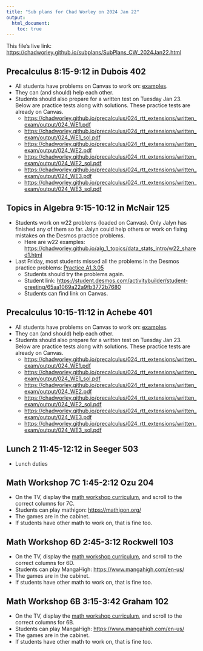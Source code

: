 ```yaml
---
title: "Sub plans for Chad Worley on 2024 Jan 22"
output: 
  html_document:
    toc: true
---
```


This file's live link: [https://chadworley.github.io/subplans/SubPlans_CW_2024Jan22.html](https://chadworley.github.io/subplans/SubPlans_CW_2024Jan22.html)

## Precalculus 8:15-9:12 in Dubois 402

* All students have problems on Canvas to work on: [examples](https://chadworley.github.io/precalculus/024_rtt_extensions/024_shared1.html).
* They can (and should) help each other.
* Students should also prepare for a written test on Tuesday Jan 23. Below are practice tests along with solutions. These practice tests are already on Canvas.
  * [https://chadworley.github.io/precalculus/024_rtt_extensions/written_exam/output/024_WE1.pdf](https://chadworley.github.io/precalculus/024_rtt_extensions/written_exam/output/024_WE1.pdf)
  * [https://chadworley.github.io/precalculus/024_rtt_extensions/written_exam/output/024_WE1_sol.pdf](https://chadworley.github.io/precalculus/024_rtt_extensions/written_exam/output/024_WE1_sol.pdf)
  * [https://chadworley.github.io/precalculus/024_rtt_extensions/written_exam/output/024_WE2.pdf](https://chadworley.github.io/precalculus/024_rtt_extensions/written_exam/output/024_WE2.pdf)
  * [https://chadworley.github.io/precalculus/024_rtt_extensions/written_exam/output/024_WE2_sol.pdf](https://chadworley.github.io/precalculus/024_rtt_extensions/written_exam/output/024_WE2_sol.pdf)
  * [https://chadworley.github.io/precalculus/024_rtt_extensions/written_exam/output/024_WE3.pdf](https://chadworley.github.io/precalculus/024_rtt_extensions/written_exam/output/024_WE2.pdf)
  * [https://chadworley.github.io/precalculus/024_rtt_extensions/written_exam/output/024_WE3_sol.pdf](https://chadworley.github.io/precalculus/024_rtt_extensions/written_exam/output/024_WE2_sol.pdf)
  
## Topics in Algebra 9:15-10:12 in McNair 125

* Students work on w22 problems (loaded on Canvas). Only Jalyn has finished any of them so far. Jalyn could help others or work on fixing mistakes on the Desmos practice problems.
  * Here are w22 examples: [https://chadworley.github.io/alg_1_topics/data_stats_intro/w22_shared1.html](https://chadworley.github.io/alg_1_topics/data_stats_intro/w22_shared1.html)
* Last Friday, most students missed all the problems in the Desmos practice problems: [Practice A1.3.05](https://student.desmos.com/activitybuilder/student-greeting/65aa1069a22a9fb3772b7680)
  * Students should try the problems again.
  * Student link: [https://student.desmos.com/activitybuilder/student-greeting/65aa1069a22a9fb3772b7680](https://student.desmos.com/activitybuilder/student-greeting/65aa1069a22a9fb3772b7680)
  * Students can find link on Canvas.


## Precalculus 10:15-11:12 in Achebe 401

* All students have problems on Canvas to work on: [examples](https://chadworley.github.io/precalculus/024_rtt_extensions/024_shared1.html).
* They can (and should) help each other.
* Students should also prepare for a written test on Tuesday Jan 23. Below are practice tests along with solutions. These practice tests are already on Canvas.
  * [https://chadworley.github.io/precalculus/024_rtt_extensions/written_exam/output/024_WE1.pdf](https://chadworley.github.io/precalculus/024_rtt_extensions/written_exam/output/024_WE1.pdf)
  * [https://chadworley.github.io/precalculus/024_rtt_extensions/written_exam/output/024_WE1_sol.pdf](https://chadworley.github.io/precalculus/024_rtt_extensions/written_exam/output/024_WE1_sol.pdf)
  * [https://chadworley.github.io/precalculus/024_rtt_extensions/written_exam/output/024_WE2.pdf](https://chadworley.github.io/precalculus/024_rtt_extensions/written_exam/output/024_WE2.pdf)
  * [https://chadworley.github.io/precalculus/024_rtt_extensions/written_exam/output/024_WE2_sol.pdf](https://chadworley.github.io/precalculus/024_rtt_extensions/written_exam/output/024_WE2_sol.pdf)
  * [https://chadworley.github.io/precalculus/024_rtt_extensions/written_exam/output/024_WE3.pdf](https://chadworley.github.io/precalculus/024_rtt_extensions/written_exam/output/024_WE2.pdf)
  * [https://chadworley.github.io/precalculus/024_rtt_extensions/written_exam/output/024_WE3_sol.pdf](https://chadworley.github.io/precalculus/024_rtt_extensions/written_exam/output/024_WE2_sol.pdf)

## Lunch 2 11:45-12:12 in Seeger 503

* Lunch duties

## Math Workshop 7C 1:45-2:12 Ozu 204

* On the TV, display the [math workshop curriculum](https://docs.google.com/spreadsheets/d/1toFPp7NyFy9iAHSyK8UATmdQ_yiWGjwF5zT673RWvW8/edit?usp=sharing){target="_blank"}, and scroll to the correct columns for 7C.
* Students can play mathigon: [https://mathigon.org/](https://mathigon.org/)
* The games are in the cabinet.
* If students have other math to work on, that is fine too.

## Math Workshop 6D 2:45-3:12 Rockwell 103

* On the TV, display the [math workshop curriculum](https://docs.google.com/spreadsheets/d/1toFPp7NyFy9iAHSyK8UATmdQ_yiWGjwF5zT673RWvW8/edit?usp=sharing){target="_blank"}, and scroll to the correct columns for 6D.
* Students can play MangaHigh: [https://www.mangahigh.com/en-us/](https://www.mangahigh.com/en-us/)
* The games are in the cabinet.
* If students have other math to work on, that is fine too.


## Math Workshop 6B 3:15-3:42 Graham 102

* On the TV, display the [math workshop curriculum](https://docs.google.com/spreadsheets/d/1toFPp7NyFy9iAHSyK8UATmdQ_yiWGjwF5zT673RWvW8/edit?usp=sharing){target="_blank"}, and scroll to the correct columns for 6B.
* Students can play MangaHigh: [https://www.mangahigh.com/en-us/](https://www.mangahigh.com/en-us/)
* The games are in the cabinet.
* If students have other math to work on, that is fine too.
